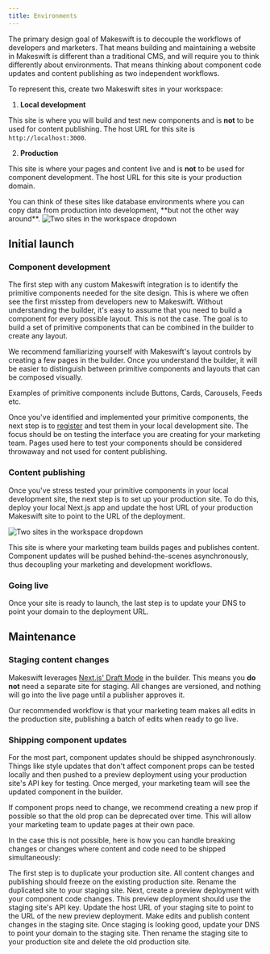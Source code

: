 ```yaml
---
title: Environments
---
```


The primary design goal of Makeswift is to decouple the workflows of developers and marketers. That means building and maintaining a website in Makeswift is different than a traditional CMS, and will require you to think differently about environments. That means thinking about component code updates and content publishing as two independent workflows.

To represent this, create two Makeswift sites in your workspace:

1. **Local development**

This site is where you will build and test new components and is **not** to be used for content publishing. The host URL for this site is `http://localhost:3000`.

2. **Production**

This site is where your pages and content live and is **not** to be used for component development. The host URL for this site is your production domain.

<Warning>
  You can think of these sites like database environments where you can copy
  data from production into development, **but not the other way around**.
</Warning>

<Frame caption="Your workspace dropdown should look something like this">
  <img
    src="/images/environments-workspace.png"
    alt="Two sites in the workspace dropdown"
  />
</Frame>

## Initial launch

### Component development

The first step with any custom Makeswift integration is to identify the primitive components needed for the site design. This is where we often see the first misstep from developers new to Makeswift. Without understanding the builder, it's easy to assume that you need to build a component for every possible layout. This is not the case. The goal is to build a set of primitive components that can be combined in the builder to create any layout.

We recommend familiarizing yourself with Makeswift's layout controls by creating a few pages in the builder. Once you understand the builder, it will be easier to distinguish between primitive components and layouts that can be composed visually.

<Info>
  Examples of primitive components include Buttons, Cards, Carousels, Feeds etc.
</Info>

Once you've identified and implemented your primitive components, the next step is to [register](/reference/runtime/register-component) and test them in your local development site. The focus should be on testing the interface you are creating for your marketing team. Pages used here to test your components should be considered throwaway and not used for content publishing.

### Content publishing

Once you've stress tested your primitive components in your local development site, the next step is to set up your production site. To do this, deploy your local Next.js app and update the host URL of your production Makeswift site to point to the URL of the deployment.

<Frame>
  <img
    src="/images/environments-production-host.png"
    alt="Two sites in the workspace dropdown"
  />
</Frame>

This site is where your marketing team builds pages and publishes content. Component updates will be pushed behind-the-scenes asynchronously, thus decoupling your marketing and development workflows.

### Going live

Once your site is ready to launch, the last step is to update your DNS to point your domain to the deployment URL.

## Maintenance

### Staging content changes

Makeswift leverages [Next.js' Draft Mode](https://nextjs.org/docs/app/building-your-application/configuring/draft-mode) in the builder. This means you **do not** need a separate site for staging. All changes are versioned, and nothing will go into the live page until a publisher approves it.

Our recommended workflow is that your marketing team makes all edits in the production site, publishing a batch of edits when ready to go live.

### Shipping component updates

For the most part, component updates should be shipped asynchronously. Things like style updates that don't affect component props can be tested locally and then pushed to a preview deployment using your production site's API key for testing. Once merged, your marketing team will see the updated component in the builder.

If component props need to change, we recommend creating a new prop if possible so that the old prop can be deprecated over time. This will allow your marketing team to update pages at their own pace.

In the case this is not possible, here is how you can handle breaking changes or changes where content and code need to be shipped simultaneously:

<Steps>
  <Step title="Duplicate your site">
    The first step is to duplicate your production site. All content changes and
    publishing should freeze on the existing production site. Rename the
    duplicated site to your staging site.
  </Step>
  <Step title="Create a preview deployment">
    Next, create a preview deployment with your component code changes. This
    preview deployment should use the staging site's API key.
  </Step>
  <Step title="Update the host URL">
    Update the host URL of your staging site to point to the URL of the new
    preview deployment.
  </Step>
  <Step title="Publish changes to staging">
    Make edits and publish content changes in the staging site.
  </Step>
  <Step title="Promote staging">
    Once staging is looking good, update your DNS to point your domain to the
    staging site. Then rename the staging site to your production site and
    delete the old production site.
  </Step>
</Steps>
